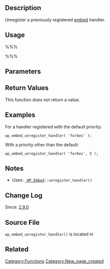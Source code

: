 == Description ==

Unregister a previously registered [[Embeds | embed]] handler.

== Usage ==
%%%<?php wp_embed_unregister_handler( $id, $priority ) ?>%%%
== Parameters ==

{{Parameter|$id|string|The handler ID that should be removed.|required}}
{{Parameter|$priority|integer|The priority of the handler to be removed|optional|10}}

== Return Values ==

This function does not return a value.

== Examples ==

For a handler registered with the default priority:

 wp_embed_unregister_handler( 'forbes' );

With a priority other than the default:

 wp_embed_unregister_handler( 'forbes', 5 );

== Notes ==

* Uses: <tt>[[Class_Reference/WP_Embed | WP_Embed]]::unregister_handler()</tt>

== Change Log ==

Since: [[Version 2.9|2.9.0]]

== Source File ==

<tt>wp_embed_unregister_handler()</tt> is located in {{Trac|wp-includes/media.php}}

== Related ==
{{Embed Tags}}

[[Category:Functions]]

[[Category:New_page_created]]